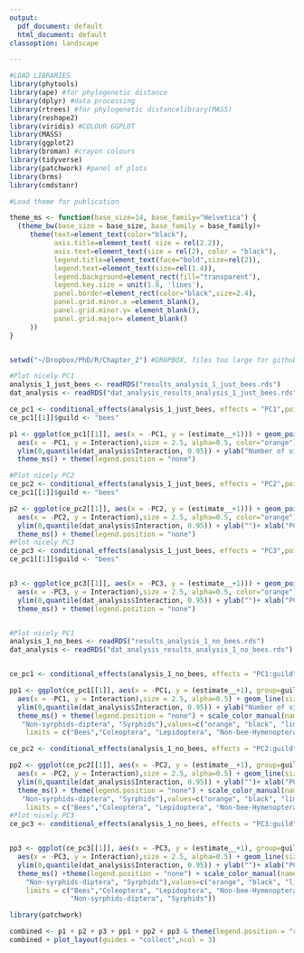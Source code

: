 ```yaml
---
output:
  pdf_document: default
  html_document: default
classoption: landscape

---
```




```r

#LOAD LIBRARIES 
library(phytools)
library(ape) #for phylogenetic distance
library(dplyr) #data processing
library(rtrees) #for phylogenetic distancelibrary(MASS)
library(reshape2)
library(viridis) #COLOUR GGPLOT
library(MASS)
library(ggplot2)
library(broman) #crayon colours
library(tidyverse)
library(patchwork) #panel of plots
library(brms)
library(cmdstanr)

#Load theme for publication

theme_ms <- function(base_size=14, base_family="Helvetica") {
  (theme_bw(base_size = base_size, base_family = base_family)+
     theme(text=element_text(color="black"),
           axis.title=element_text( size = rel(2.2)),
           axis.text=element_text(size = rel(2), color = "black"),
           legend.title=element_text(face="bold",size=rel(2)),
           legend.text=element_text(size=rel(1.4)),
           legend.background=element_rect(fill="transparent"),
           legend.key.size = unit(1.8, 'lines'),
           panel.border=element_rect(color="black",size=2.4),
           panel.grid.minor.x =element_blank(),
           panel.grid.minor.y= element_blank(),
           panel.grid.major= element_blank()
     ))
}


setwd("~/Dropbox/PhD/R/Chapter_2") #DROPBOX, files too large for github

#Plot nicely PC1
analysis_1_just_bees <- readRDS("results_analysis_1_just_bees.rds")
dat_analysis <- readRDS("dat_analysis_results_analysis_1_just_bees.rds")

ce_pc1 <- conditional_effects(analysis_1_just_bees, effects = "PC1",points=T) 
ce_pc1[[1]]$guild <- "bees"

p1 <- ggplot(ce_pc1[[1]], aes(x = -PC1, y = (estimate__+1))) + geom_point(data = dat_analysis,
  aes(x = -PC1, y = Interaction),size = 2.5, alpha=0.5, color="orange") + geom_line(size=1.4, color="orange") + 
  ylim(0,quantile(dat_analysis$Interaction, 0.95)) + ylab("Number of visits")+ xlab("PC2")+
  theme_ms() + theme(legend.position = "none") 

#Plot nicely PC2
ce_pc2 <- conditional_effects(analysis_1_just_bees, effects = "PC2",points=T) 
ce_pc1[[1]]$guild <- "bees"

p2 <- ggplot(ce_pc2[[1]], aes(x = -PC2, y = (estimate__+1))) + geom_point(data = dat_analysis,
  aes(x = -PC2, y = Interaction),size = 2.5, alpha=0.5, color="orange") + geom_line(size=1.4, color="orange") + 
  ylim(0,quantile(dat_analysis$Interaction, 0.95)) + ylab("")+ xlab("PC2")+
  theme_ms() + theme(legend.position = "none") 
#Plot nicely PC3
ce_pc3 <- conditional_effects(analysis_1_just_bees, effects = "PC3",points=T)
ce_pc1[[1]]$guild <- "bees"


p3 <- ggplot(ce_pc3[[1]], aes(x = -PC3, y = (estimate__+1))) + geom_point(data = dat_analysis,
  aes(x = -PC3, y = Interaction),size = 2.5, alpha=0.5, color="orange") + geom_line(size=1.4, color="orange") + 
  ylim(0,quantile(dat_analysis$Interaction, 0.95)) + ylab("")+ xlab("PC2")+
  theme_ms() + theme(legend.position = "none") 


#Plot nicely PC1
analysis_1_no_bees <- readRDS("results_analysis_1_no_bees.rds")
dat_analysis <- readRDS("dat_analysis_results_analysis_1_no_bees.rds")


ce_pc1 <- conditional_effects(analysis_1_no_bees, effects = "PC1:guild",points=T) 

pp1 <- ggplot(ce_pc1[[1]], aes(x = -PC1, y = (estimate__+1), group=guild, colour=guild)) + geom_point(data = dat_analysis,
  aes(x = -PC1, y = Interaction),size = 2.5, alpha=0.5) + geom_line(size=1.4) + 
  ylim(0,quantile(dat_analysis$Interaction, 0.95)) + ylab("Number of visits")+ xlab("PC1")+
  theme_ms() + theme(legend.position = "none") + scale_color_manual(name="Functional groups",labels=c("Bees","Coleoptera", "Lepidoptera", "Non-bee-Hymenoptera",
   "Non-syrphids-diptera", "Syrphids"),values=c("orange", "black", "limegreen","#E7298A", "cyan4","blueviolet"),
    limits = c("Bees","Coleoptera", "Lepidoptera", "Non-bee-Hymenoptera","Non-syrphids-diptera", "Syrphids"))

ce_pc2 <- conditional_effects(analysis_1_no_bees, effects = "PC2:guild",points=T) 

pp2 <- ggplot(ce_pc2[[1]], aes(x = -PC2, y = (estimate__+1), group=guild, colour=guild)) + geom_point(data = dat_analysis,
  aes(x = -PC2, y = Interaction),size = 2.5, alpha=0.5) + geom_line(size=1.4) + 
  ylim(0,quantile(dat_analysis$Interaction, 0.95)) + ylab("")+ xlab("PC2")+
  theme_ms() + theme(legend.position = "none") + scale_color_manual(name="Functional groups",labels=c("Bees","Coleoptera", "Lepidoptera", "Non-bee-Hymenoptera",
   "Non-syrphids-diptera", "Syrphids"),values=c("orange", "black", "limegreen","#E7298A", "cyan4","blueviolet"),
    limits = c("Bees","Coleoptera", "Lepidoptera", "Non-bee-Hymenoptera","Non-syrphids-diptera", "Syrphids"))
#Plot nicely PC3
ce_pc3 <- conditional_effects(analysis_1_no_bees, effects = "PC3:guild",points=T)


pp3 <- ggplot(ce_pc3[[1]], aes(x = -PC3, y = (estimate__+1), group=guild, colour=guild)) + geom_point(data = dat_analysis,
  aes(x = -PC3, y = Interaction),size = 2.5, alpha=0.5) + geom_line(size=1.4) + 
  ylim(0,quantile(dat_analysis$Interaction, 0.95)) + ylab("")+ xlab("PC3")+
  theme_ms() +theme(legend.position = "none") + scale_color_manual(name="Functional groups",labels=c("Bees","Coleoptera", "Lepidoptera", "Non-bee-Hymenoptera",
    "Non-syrphids-diptera", "Syrphids"),values=c("orange", "black", "limegreen","#E7298A", "cyan4","blueviolet"),
    limits = c("Bees","Coleoptera", "Lepidoptera", "Non-bee-Hymenoptera",
               "Non-syrphids-diptera", "Syrphids"))

library(patchwork)

combined <- p1 + p2 + p3 + pp1 + pp2 + pp3 & theme(legend.position = "right")
combined + plot_layout(guides = "collect",ncol = 3)




```

